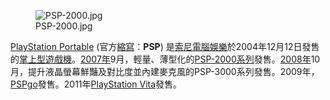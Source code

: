 [[File:PSP-2000.jpg|right]]

[[PlayStation_Portable|PlayStation Portable]] (官方[[縮寫|縮寫]]：'''PSP''') 是[[索尼|索尼電腦娛樂]]於2004年12月12日發售的[[掌上型遊戲機|掌上型遊戲機]]。[[2007年|2007年]]9月，輕量、薄型化的[[PlayStation_Portable_Slim_&_Lite|PSP-2000系列]]發售。[[2008年|2008年]]10月，提升液晶螢幕鮮豔及對比度並內建麥克風的PSP-3000系列發售。2009年，[[PSPgo|PSPgo]]發售。2011年[[PlayStation_Vita|PlayStation Vita]]發售。